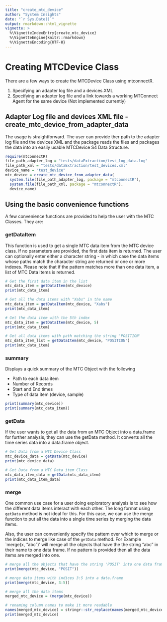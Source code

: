 ```yaml
---
title: "create_mtc_device"
author: "System Insights"
date: "`r Sys.Date()`"
output: rmarkdown::html_vignette
vignette: >
  %\VignetteIndexEntry{create_mtc_device}
  %\VignetteEngine{knitr::rmarkdown}
  %\VignetteEncoding{UTF-8}
---
```


# Creating MTCDevice Class

There are a few ways to create the MTCDevice Class using mtconnectR.

1. Specifying an adapter log file and a devices.XML
2. Specifying an adapter log file and a link towards a working MTConnect Agent for the same device (Not implemented currently)

## Adapter Log file and devices XML file - create_mtc_device_from_adapter_data

The usage is straightforward. The user can provide ther path to the adapter log file and the devices XML and the package reads the files and packages the data into an easily usable MTCDevice S4 Data Structure.

```r
require(mtconnectR)
file_path_adapter_log = "tests/dataExtraction/test_log_data.log"
file_path_xml = "tests/dataExtraction/test_devices.xml"
device_name = "test_device"
mtc_device = create_mtc_device_from_adapter_data(
  system.file(file_path_adapter_log, package = "mtconnectR"),
  system.file(file_path_xml, package = "mtconnectR"),
  device_name)

```

## Using the basic convenience functions

A few convenience functions are provided to help the user with the MTC Classes. They are:

### getDataItem
This function is used to get a single MTC data item from the MTC device class. If
no parameters are provided, the first data item is returned. The user can optionally enter
either a character string - in which case the data items whose paths match the character string
are returned or one or more indexes. Please note that if the pattern matches more than one
data item, a list of MTC Data Items is returned.

```r
# Get the first data item in the list
mtc_data_item = getDataItem(mtc_device)
print(mtc_data_item)

# Get all the data items with "Xabs" in the name
mtc_data_item = getDataItem(mtc_device, "Xabs")
print(mtc_data_item)

# Get the data item with the 5th index
mtc_data_item = getDataItem(mtc_device, 5)
print(mtc_data_item)

# Get all data items with path matching the string 'POSITION'
mtc_data_item_list = getDataItem(mtc_device, "POSITION")
print(mtc_data_item)
```

### summary

Displays a quick summary of the MTC Object with the following

* Path to each data item
* Number of Records
* Start and End times
* Type of data item (device, sample)

```r

print(summary(mtc_device))
print(summary(mtc_data_item))

```

### getData

If the user wants to get all the data from an MTC Object into a data.frame for further analysis,
they can use the getData method. It converts all the time series data into a data.frame object.

```r

# Get Data from a MTC Device Class
mtc_device_data = getData(mtc_device)
print(mtc_device_data)

# Get Data from a MTC Data item Class
mtc_data_item_data = getData(mtc_data_item)
print(mtc_data_item_data)

```

### merge

One common use case for a user doing exploratory analysis is to see how the different data items
interact with each other. The long format using `getData` method is not ideal for this. For this case,
we can use the merge function to put all the data into a single time series by merging the data items.

Also, the user can conveniently specify the pattern over which to merge or the indices to merge like
case of the `getData` method. For Example `merge(x, "abc")' will merge all the objects that have the the 
string "abc" in their name to one data frame. If no pattern is provided then all the data items are merged into one.


```r

# merge all the objects that have the string 'POSIT' into one data frame
print(merge(mtc_device, "POSIT"))

# merge data items with indices 3:5 into a data.frame
print(merge(mtc_device, 3:5))

# merge all the data items
merged_mtc_device = (merge(mtc_device))

# renaming column names to make it more readable
names(merged_mtc_device) = stringr::str_replace(names(merged_mtc_device), "test_device<Device>:", "")
print(merged_mtc_device)

```

